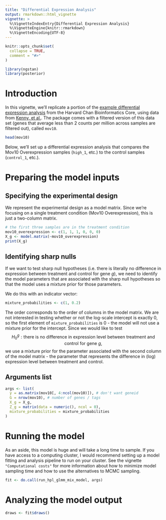 ```yaml
---
title: "Differential Expression Analysis"
output: rmarkdown::html_vignette
vignette: >
  %\VignetteIndexEntry{Differential Expression Analysis}
  %\VignetteEngine{knitr::rmarkdown}
  %\VignetteEncoding{UTF-8}
---
```


```r
knitr::opts_chunk$set(
  collapse = TRUE,
  comment = "#>"
)
```

```r
library(ngstan)
library(posterior)
```

# Introduction 

In this vignette, we'll replicate a portion of the 
[example differential expression analysis](https://github.com/hbctraining/Training-modules/blob/master/archive/DESeq2/lessons/03_DEG_deseq2.md)
from the Harvard Chan Bioinformatics Core, using data from [Kenny, et al.](https://www.ncbi.nlm.nih.gov/geo/query/acc.cgi?acc=GSE50499). The package
comes with a filtered version of this data set 
(genes that average less than 2 counts per million across samples are filtered out), 
called `mov10`. 

```r
head(mov10)
```

Below, we'll set up a differential expression analysis that compares
the Mov10 Overexpression samples (`high_1`, etc.) to the control samples 
(`control_1`, etc.). 

# Preparing the model inputs

## Specifying the experimental design

We represent the experimental design as a model matrix. Since we're focusing
on a single treatment condition (Mov10 Overexpression), this is just a 
two-column matrix.

```r
# the first three samples are in the treatment condition
mov10_overexpression <- c(1, 1, 1, 0, 0, 0)
X_g <- model.matrix(~mov10_overexpression)
print(X_g)
```


## Identifying sharp nulls

If we want to test sharp null hypotheses (i.e. there is literally 
no difference in 
expression between treatment and control for gene $g$), we need to identify the
model parameters that are associated with the sharp null hypotheses so that 
the model uses a mixture prior for those parameters. 

We do this with an indicator vector: 

```r
mixture_probabilities <- c(1, 0.2)
```

The order corresponds to the order of columns in the model matrix. We are not 
interested in testing whether or not the log-scale intercept is exactly 0, so
the first element of `mixture_probabilities` is 0 - the model will not use a mixture
prior for the intercept. Since we would like to test
$$
H_0^g: \text{there is no difference in expression level between treatment
and control for gene } g,
$$
we use a mixture prior for the parameter associated with the second column of 
the model matrix - the parameter that represents the difference in (log) 
expression level between treatment and control. 

## Arguments list

```r
args <- list(
  y = as.matrix(mov10[, 4:ncol(mov10)]), # don't want geneid
  G = nrow(mov10), # number of genes / tags
  X_g = X_g,
  Z_g = matrix(data = numeric(), ncol = 0),
  mixture_probabilities = mixture_probabilities
)
```

# Running the model

As an aside, this model is huge and will take a long time to sample. 
If you have access to a computing cluster, I would recommend setting up
a model fitting and analysis pipeline to run on your cluster. See the 
vignette `"Computational costs"` for more information about how to minimize
model sampling time and how to use the alternatives to MCMC sampling. 

```r
fit <- do.call(run_hpl_glmm_mix_model, args)
```


# Analyzing the model output

```r
draws <- fit$draws()
```

